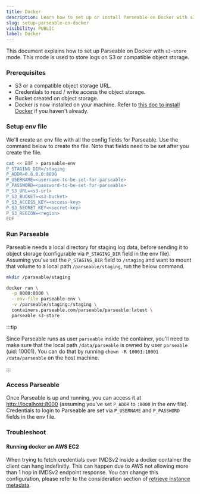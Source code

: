 ```yaml
---
title: Docker
description: Learn how to set up or install Parseable on Docker with s3-store mode. This mode is used to store logs on S3 or a compatible object storage.
slug: setup-parseable-on-docker
visibility: PUBLIC
label: Docker
---
```


<head>
<title>How to Setup Parseable on Docker? | Parseable</title>
<meta charSet="utf-8" />
<meta name="twitter:card" content="summary" />
</head>

This document explains how to set up Parseable on Docker with `s3-store` mode. This mode is used to store logs on S3 or compatible object storage.

### Prerequisites

- S3 or a compatible object storage URL.
- Credentials to read / write access the object storage.
- Bucket created on object storage.
- Docker is now installed on your machine. Refer to [this doc to install Docker](https://www.docker.com/products/docker-desktop/) if you haven't already.

### Setup env file 

We'll create an env file with all the config fields for Parseable. Use the command below to create the file. Note that fields need to be set after you create the file.

```bash
cat << EOF > parseable-env
P_STAGING_DIR=/staging
P_ADDR=0.0.0.0:8000
P_USERNAME=<username-to-be-set-for-parseable>
P_PASSWORD=<password-to-be-set-for-parseable>
P_S3_URL=<s3-url>
P_S3_BUCKET=<s3-bucket>
P_S3_ACCESS_KEY=<access-key>
P_S3_SECRET_KEY=<secret-key>
P_S3_REGION=<region>
EOF
```

### Run Parseable

Parseable needs a local directory for staging log data, before sending it to object storage (configurable via `P_STAGING_DIR` field in the env file). Assuming you've set the `P_STAGING_DIR` field to `/staging` and want to mount that volume to a local path `/parseable/staging`, run the below command.

```bash
mkdir /parseable/staging

docker run \
  -p 8000:8000 \
  --env-file parseable-env \
  -v /parseable/staging:/staging \
  containers.parseable.com/parseable/parseable:latest \
  parseable s3-store
```

:::tip

Since Parseable runs as user `parseable` inside the container, you'll need to make sure that the local path `/data/parseable` is owned by user `parseable` (uid: 10001). You can do that by running `chown -R 10001:10001 /data/parseable` on the host machine.

:::

### Access Parseable

Once Parseable is up and running, you can access it at [http://localhost:8000](http://localhost:8000) (assuming you've set `P_ADDR` to `:8000` in the env file). Credentials to login to Parseable are set via `P_USERNAME` and `P_PASSWORD` fields in the env file.

### Troubleshoot

#### Running docker on AWS EC2

When trying to fetch credentials over IMDSv2 inside a docker container the client can hang indefinitly. This can happen due to AWS not allowing more than 1 hop in IMDSv2 endpoint response. You can change this configuration, please refer to the consideration section of [retrieve instance metadata](https://docs.aws.amazon.com/AWSEC2/latest/UserGuide/instancedata-data-retrieval.html#imds-considerations).

